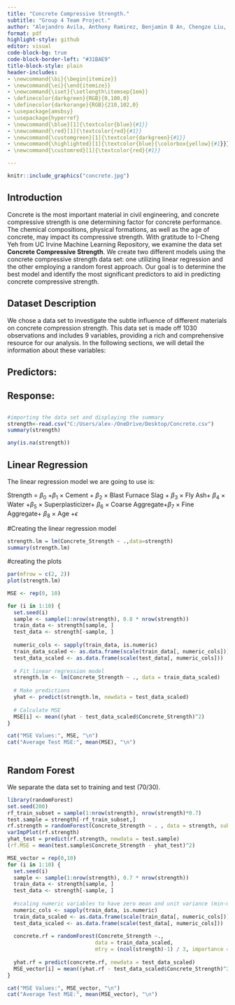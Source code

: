 ---
title: "Concrete Compressive Strength."
subtitle: "Group 4 Team Project."
author: "Alejandro Avila, Anthony Ramirez, Benjamin B An, Chengze Liu, Vishu Kodikanti."
format: pdf
highlight-style: github
editor: visual
code-block-bg: true
code-block-border-left: "#31BAE9"
title-block-style: plain
header-includes: 
- \newcommand{\bi}{\begin{itemize}}
- \newcommand{\ei}{\end{itemize}}
- \newcommand{\iset}{\setlength\itemsep{1em}}
- \definecolor{darkgreen}{RGB}{0,100,0} 
- \definecolor{darkorange}{RGB}{210,102,0}
- \usepackage{amsbsy}
- \usepackage{hyperref}
- \newcommand{\blue}[1]{\textcolor{blue}{#1}}
- \newcommand{\red}[1]{\textcolor{red}{#1}}
- \newcommand{\customgreen}[1]{\textcolor{darkgreen}{#1}}
- \newcommand{\highlighted}[1]{\textcolor{blue}{\colorbox{yellow}{#1}}}
- \newcommand{\customred}[1]{\textcolor{red}{#1}}

---



```{r echo=FALSE, out.width = '100%'}
knitr::include_graphics("concrete.jpg")
```

\newpage

\raggedright

## Introduction

Concrete is the most important material in civil engineering, and concrete compressive strength is one determining factor for concrete performance. The chemical compositions, physical formations, as well as the age of concrete, may impact its compressive strength. With gratitude to I-Cheng Yeh from UC Irvine Machine Learning Repository, we examine the data set **Concrete Compressive Strength**. We create two different models using the concrete compressive strength data set: one utilizing linear regression and the other employing a random forest approach. Our goal is to determine the best model and identify the most significant predictors to aid in predicting concrete compressive strength.

## Dataset Description

We chose a data set to investigate the subtle influence of different materials on concrete compression strength. This data set is made off 1030 observations and includes 9 variables, providing a rich and comprehensive resource for our analysis. In the following sections, we will detail the information about these variables:

## Predictors:
\begin{itemize}
    \item \textbf{\textit{Cement}}: measured in kilograms per cubic meter (kg/m\textsuperscript{3}).
    \item \textbf{\textit{Blast Furnance Slag}}: measured in kilograms per cubic meter (kg/m\textsuperscript{3}).
    \item \textbf{\textit{Fly Ash}}: measured in kilograms per cubic meter (kg/m\textsuperscript{3}).
    \item \textbf{\textit{Water}}: measured in kilograms per cubic meter (kg/m\textsuperscript{3}).
    \item \textbf{\textit{Superplasticizer}}: measured in kilograms per cubic meter (kg/m\textsuperscript{3}).
    \item \textbf{\textit{Coarse Aggregate}}: measured in kilograms per cubic meter (kg/m\textsuperscript{3}).
    \item \textbf{\textit{Fine Aggregate}}: measured in kilograms per cubic meter (kg/m\textsuperscript{3}).
    \item \textbf{\textit{Age}}: measured in days.
\end{itemize}


## Response:

\begin{itemize}
\item \textbf{\textit{Concrete compression strength}}: measured in megapascals (MPa).
\end{itemize}

## 

```{r}
#importing the data set and displaying the summary
strength<-read.csv("C:/Users/alex-/OneDrive/Desktop/Concrete.csv")
summary(strength)

```
```{r}
any(is.na(strength))
```


## Linear Regression

The linear regression model we are going to use is: 

Strength = $\beta_0$ +$\beta_1$ $\times$ Cement + $\beta_2$ $\times$ Blast Furnace Slag + $\beta_3$ $\times$ Fly Ash+ $\beta_4$ $\times$ Water
+$\beta_5$ $\times$ Superplasticizer+ $\beta_6$ $\times$ Coarse Aggregate+$\beta_7$ $\times$ Fine Aggregate+ $\beta_8$ $\times$ Age +$\epsilon$

#Creating the linear regression model 
```{r}
strength.lm = lm(Concrete_Strength ~ .,data=strength)
summary(strength.lm)

```
#creating the plots
```{r}
par(mfrow = c(2, 2))
plot(strength.lm)
```
```{r}
MSE <- rep(0, 10)

for (i in 1:10) {
  set.seed(i)
  sample <- sample(1:nrow(strength), 0.8 * nrow(strength))
  train_data <- strength[sample, ]  
  test_data <- strength[-sample, ]  
  
  numeric_cols <- sapply(train_data, is.numeric)
  train_data_scaled <- as.data.frame(scale(train_data[, numeric_cols]))
  test_data_scaled <- as.data.frame(scale(test_data[, numeric_cols]))
  
  # Fit linear regression model
  strength.lm <- lm(Concrete_Strength ~ ., data = train_data_scaled)
  
  # Make predictions
  yhat <- predict(strength.lm, newdata = test_data_scaled)
  
  # Calculate MSE
  MSE[i] <- mean((yhat - test_data_scaled$Concrete_Strength)^2)
}

cat("MSE Values:", MSE, "\n")
cat("Average Test MSE:", mean(MSE), "\n")



```

## Random Forest

We separate the data set to training and test (70/30).

```{r}
library(randomForest)
set.seed(200)
rf_train_subset = sample(1:nrow(strength), nrow(strength)*0.7)
test.sample = strength[-rf_train_subset,]
rf.strength = randomForest(Concrete_Strength ~ . , data = strength, subset = rf_train_subset, mtry = ncol((strength)-1)/3, importance = TRUE)
varImpPlot(rf.strength)
yhat_test = predict(rf.strength, newdata = test.sample)
(rf.MSE = mean(test.sample$Concrete_Strength - yhat_test)^2)

MSE_vector = rep(0,10)
for (i in 1:10) {
  set.seed(i) 
  sample <- sample(1:nrow(strength), 0.7 * nrow(strength))
  train_data <- strength[sample, ]
  test_data <- strength[-sample, ]
  
  #scaling numeric variables to have zero mean and unit variance (min-max scaling)
  numeric_cols <- sapply(train_data, is.numeric)
  train_data_scaled <- as.data.frame(scale(train_data[, numeric_cols]))
  test_data_scaled <- as.data.frame(scale(test_data[, numeric_cols]))
  
  concrete.rf = randomForest(Concrete_Strength ~., 
                            data = train_data_scaled,
                            mtry = (ncol(strength)-1) / 3, importance = TRUE)
  
  yhat.rf = predict(concrete.rf, newdata = test_data_scaled)
  MSE_vector[i] = mean((yhat.rf - test_data_scaled$Concrete_Strength)^2)
}

cat("MSE Values:", MSE_vector, "\n")
cat("Average Test MSE:", mean(MSE_vector), "\n")

```

